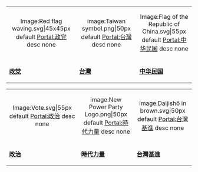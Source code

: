 {| style="margin:1em auto 0em auto; text-align:center; width:100%; background:transparent;"
|-
|style="width:14.3%;"| <div align=center><imagemap> 
Image:Red flag waving.svg|45x45px                               
default [[Portal:政党|Portal:政党]]
desc none 
</imagemap></div>
|style="width:14.3%"| <div align=center><imagemap>
image:Taiwan symbol.png|50px
default [[Portal:台灣|Portal:台灣]]
desc none
</imagemap></div>
|style="width:14.3%"| <div align=center><imagemap>
Image:Flag of the Republic of China.svg|55px
default [[Portal:中华民国|Portal:中华民国]]
desc none
</imagemap></div>
|-
| '''[[Portal:政党|政党]]'''
| '''[[Portal:台灣|台灣]]'''
| '''[[Portal:中华民国|中华民国]]'''
|}
{| style="margin:1em auto 0em auto; text-align:center; width:100%; background:transparent;"
|style="width:14.3%"| <div align=center><imagemap>
Image:Vote.svg|55px
default [[Portal:政治|Portal:政治]]
desc none
</imagemap></div> 
|style="width:14.3%"| <div align=center><imagemap>
image:New Power Party Logo.png|50px
default [[Portal:時代力量|Portal:時代力量]]
desc none
</imagemap></div>
|style="width:14.3%"| <div align=center><imagemap>
image:Daijishō in brown.svg|50px
default [[Portal:台灣基進|Portal:台灣基進]]
desc none
</imagemap></div>
|-
| '''[[Portal:政治|政治]]'''
| '''[[Portal:時代力量|時代力量]]'''
| '''[[Portal:台灣基進|台灣基進]]'''
|}<noinclude>